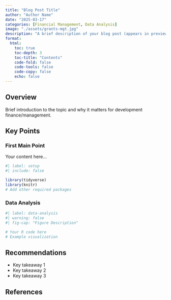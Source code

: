 ```yaml
---
title: "Blog Post Title"
author: "Author Name"
date: "2025-03-17"
categories: [Financial Management, Data Analysis]
image: "./assets/grants-mgt.jpg"
description: "A brief description of your blog post (appears in preview cards)"
format: 
  html:
    toc: true
    toc-depth: 3
    toc-title: "Contents"
    code-fold: false
    code-tools: false
    code-copy: false
    echo: false
---
```


## Overview

Brief introduction to the topic and why it matters for development finance/management.

## Key Points

### First Main Point

Your content here...

```r
#| label: setup
#| include: false

library(tidyverse)
library(knitr)
# Add other required packages
```

### Data Analysis

```r
#| label: data-analysis
#| warning: false
#| fig-cap: "Figure Description"

# Your R code here
# Example visualization

```

## Recommendations

- Key takeaway 1
- Key takeaway 2
- Key takeaway 3

## References

::: {#refs}
:::